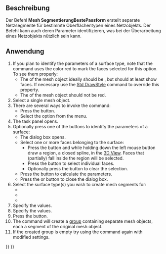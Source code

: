 <languages/>

{{Docnav/de
|[[Mesh_Segmentation/de|Segmentierung]]
|[[Mesh_Smoothing/de|Glätten]]
|[[Mesh_Workbench/de|Mesh]]
|IconL=Mesh_Segmentation.svg
|IconR=Mesh_Smoothing.svg
|IconC=Workbench_Mesh.svg
}}

{{GuiCommand
|Name=Mesh SegmentationBestFit
|MenuLocation=Meshes → Segmentation From Best-Fit Surfaces
|Workbenches=[[Mesh_Workbench|Mesh]]
|SeeAlso=[[Mesh_Segmentation|Mesh Segmentation]]
}}

<span id="Description"></span>
==Beschreibung==

Der Befehl '''Mesh SegmentierungBestePassform''' erstellt separate Netzsegmente für bestimmte Oberflächentypen eines Netzobjekts. Der Befehl kann auch deren Parameter identifizieren, was bei der Überarbeitung eines Netzobjekts nützlich sein kann.

<span id="Usage"></span>
==Anwendung==

# If you plan to identify the parameters of a surface type, note that the command uses the color red to mark the faces selected for this option. To see them properly:
#* The {{PropertyView|Display Mode}} of the mesh object ideally should be {{Value|Flat Lines}}, but should at least show faces. If necessary use the [[Std_DrawStyle|Std DrawStyle]] command to override this property.
#* The {{PropertyView|Shape Color}} of the mesh object should not be red.
# Select a single mesh object.
# There are several ways to invoke the command:
#* Press the {{Button|[[Image:Mesh_SegmentationBestFit.svg|16px]] [[Mesh_SegmentationBestFit|Segmentation From Best-Fit Surfaces]]}} button.
#* Select the {{MenuCommand|Meshes → [[Image:Mesh_SegmentationBestFit.svg|16px]] Segmentation From Best-Fit Surfaces}} option from the menu.
# The {{MenuCommand|Mesh Segmentation}} task panel opens.
# Optionally press one of the {{Button|Parameters}} buttons to identify the parameters of a surface:
#* The {{MenuCommand|Surface Fit}} dialog box opens.
#* Select one or more faces belonging to the surface:
#** Press the {{Button|Region}} button and while holding down the left mouse button draw a region, a closed spline, in the [[3D_View|3D View]]. Faces that (partially) fall inside the region will be selected.
#** Press the {{Button|Triangle}} button to select individual faces.
#** Optionally press the {{Button|Clear}} button to clear the selection.
#* Press the {{Button|Compute}} button to calculate the parameters.
#* Press the {{Button|OK}} or {{Button|Cancel}} button to close the dialog box.
# Select the surface type(s) you wish to create mesh segments for:
#* {{MenuCommand|Plane}}
#* {{MenuCommand|Cylinder}}
#* {{MenuCommand|Sphere}}
# Specify the {{MenuCommand|Tolerance}} values.
# Specify the {{MenuCommand|Minimum number of faces}} values.
# Press the {{Button|OK}} button.
# The command will create a [[Std_Group|group]] containing separate mesh objects, each a segment of the original mesh object.
# If the created group is empty try using the command again with modified settings.


{{Docnav/de
|[[Mesh_Segmentation/de|Segmentierung]]
|[[Mesh_Smoothing/de|Glätten]]
|[[Mesh_Workbench/de|Mesh]]
|IconL=Mesh_Segmentation.svg
|IconR=Mesh_Smoothing.svg
|IconC=Workbench_Mesh.svg
}}

{{Mesh Tools navi{{#translation:}}}}
{{Userdocnavi{{#translation:}}}}
{{clear}}